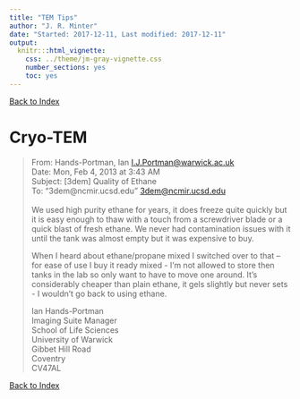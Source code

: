 ```yaml
---
title: "TEM Tips"
author: "J. R. Minter"
date: "Started: 2017-12-11, Last modified: 2017-12-11"
output:
  knitr:::html_vignette:
    css: ../theme/jm-gray-vignette.css
    number_sections: yes
    toc: yes
---
```

[Back to Index](../README.html)

# Cryo-TEM

> From: Hands-Portman, Ian <I.J.Portman@warwick.ac.uk> \
> Date: Mon, Feb 4, 2013 at 3:43 AM \
> Subject: [3dem] Quality of Ethane \
> To: "3dem@ncmir.ucsd.edu" <3dem@ncmir.ucsd.edu> \
>  \
> We used high purity ethane for years, it does freeze quite quickly but
> it is easy enough to thaw with a touch from a screwdriver blade or a
> quick blast of fresh ethane. We never had contamination issues with it
> until the tank was almost empty but it was expensive to buy.
>
> When I heard about ethane/propane mixed I switched over to that -- for
> ease of use I buy it ready mixed - I'm not allowed to store then tanks
> in the lab so only want to have to move one around. It's considerably
> cheaper than plain ethane, it gels slightly but never sets - I
> wouldn't go back to using ethane.
> 
> Ian Hands-Portman \
> Imaging Suite Manager \
> School of Life Sciences \
> University of Warwick \
> Gibbet Hill Road \
> Coventry \
> CV47AL

[Back to Index](../README.html)
